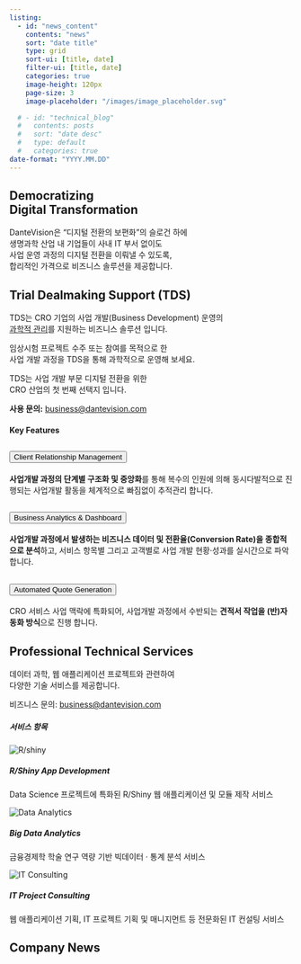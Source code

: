 ```yaml
---
listing:
  - id: "news_content"
    contents: "news"
    sort: "date title"
    type: grid
    sort-ui: [title, date]
    filter-ui: [title, date]
    categories: true
    image-height: 120px
    page-size: 3
    image-placeholder: "/images/image_placeholder.svg"

  # - id: "technical_blog"
  #   contents: posts
  #   sort: "date desc"
  #   type: default
  #   categories: true
date-format: "YYYY.MM.DD"
---
```



## {#vision}

:::{.row .justify-content-center}

::::{.col-xl-7 .text-center .fs-5 .lh-lg}

<h2 class="fade-in-up fade-in-up-on-scroll fw-semibold lh-base ">Democratizing<br>Digital Transformation</h2>

:::::{.container-fluid .px-0 .text-center .lh-lg .fade-in-up .fade-in-delay-1}

DanteVision은 "디지털 전환의 보편화"의 슬로건 하에<br>
생명과학 산업 내 기업들이 사내 IT 부서 없이도<br>
사업 운영 과정의 디지털 전환을 이뤄낼 수 있도록,<br>
합리적인 가격으로 비즈니스 솔루션을 제공합니다.

:::::

::::

:::


## {#product}

:::{.row .justify-content-center}

::::{.col-md-7}

<!-- <h3 class="text-center mb-3 mt-0 fw-semibold fade-in-up fade-in-delay-2"><span class="text-dv-blue">Coming</span> <span class="text-dv-green">Up</span></h3> -->
<h2 class="fade-in-up fade-in-delay-2 fw-semibold">
  <span style="color:var(--dv-blue)">T</span>rial <span style="color:var(--dv-green)">D</span>ealmaking <span style="color:var(--dv-orange)">S</span>upport (TDS) 
</h2>

:::::{.container-fluid .px-0 .text-center .lh-lg .fade-in-up .fade-in-delay-3}

TDS는 CRO 기업의 사업 개발(Business Development) 운영의<br>
[과학적 관리](https://ko.wikipedia.org/wiki/%EA%B3%BC%ED%95%99%EC%A0%81_%EA%B4%80%EB%A6%AC%EB%B2%95){target="_blank".text-dark}를 지원하는 비즈니스 솔루션 입니다.

임상시험 프로젝트 수주 또는 참여를 목적으로 한<br>
사업 개발 과정을 TDS을 통해 과학적으로 운영해 보세요.

TDS는 사업 개발 부문 디지털 전환을 위한<br>
CRO 산업의 첫 번째 선택지 입니다.

<strong>사용 문의:</strong> <business@dantevision.com>

:::::


<h4 class="fw-semibold pt-4 mb-4 text-center fade-in-up-on-scroll">Key Features</h4>

:::::{.row .justify-content-center .gx-2 .fade-in-up-on-scroll .fade-in-delay-1}

::::::{.col-xl-4}
```{=html}
<div class="accordion shadow-sm" id="crm">
  <div class="accordion-item">
    <h2 class="accordion-header" id="crm-header">
      <button class="accordion-button collapsed" type="button" data-bs-toggle="collapse" data-bs-target="#crm-content" aria-expanded="true" aria-controls="crm-content">
        <div class="w-100 d-flex align-items-center gap-3 ps-1 pe-3">
          <i class="fa-solid fa-user-tie d-none d-lg-block" style="font-size:1.5rem"></i>
          <span>Client Relationship Management</span>
        </div>
      </button>
    </h2>
    <div id="crm-content" class="accordion-collapse collapse" aria-labelledby="crm-header" data-bs-parent="#crm">
      <div class="accordion-body">
        <strong>사업개발 과정의 단계별 구조화 및 중앙화</strong>를 통해 복수의 인원에 의해 동시다발적으로 진행되는 사업개발 활동을 체계적으로 빠짐없이 추적관리 합니다.
      </div>
    </div>
  </div>
</div>
```
::::::

::::::{.col-xl-4}
```{=html}
<div class="accordion shadow-sm" id="analytics">
  <div class="accordion-item">
    <h2 class="accordion-header" id="analytics-header">
      <button class="accordion-button collapsed" type="button" data-bs-toggle="collapse" data-bs-target="#analytics-content" aria-expanded="true" aria-controls="analytics-content">
        <div class="w-100 d-flex align-items-center gap-3 ps-1 pe-3">
          <i class="fa-solid fa-chart-line d-none d-xl-block" style="font-size:1.5rem"></i>
          <span>Business Analytics & Dashboard</span>
        </div>
      </button>
    </h2>
    <div id="analytics-content" class="accordion-collapse collapse" aria-labelledby="analytics-header" data-bs-parent="#analytics">
      <div class="accordion-body">
        <strong>사업개발 과정에서 발생하는 비즈니스 데이터 및 전환율(Conversion Rate)을 종합적으로 분석</strong>하고, 서비스 항목별 그리고 고객별로 사업 개발 현황&CenterDot;성과를 실시간으로 파악합니다.
      </div>
    </div>
  </div>
</div>
```
::::::

::::::{.col-xl-4}
```{=html}
<div class="accordion shadow-sm" id="doc">
  <div class="accordion-item">
    <h2 class="accordion-header" id="doc-header">
      <button class="accordion-button collapsed" type="button" data-bs-toggle="collapse" data-bs-target="#doc-content" aria-expanded="true" aria-controls="doc-content">
        <div class="w-100 d-flex align-items-center gap-3 ps-1 pe-3">
          <i class="fa-solid fa-file-invoice d-none d-xl-block" style="font-size:1.5rem"></i>
          <span>Automated Quote Generation</span>
        </div>
      </button>
    </h2>
    <div id="doc-content" class="accordion-collapse collapse" aria-labelledby="doc-header" data-bs-parent="#doc">
      <div class="accordion-body">
        CRO 서비스 사업 맥락에 특화되어, 사업개발 과정에서 수반되는 <strong>견적서 작업을 (반)자동화 방식</strong>으로 진행 합니다.
      </div>
    </div>
  </div>
</div>
```
::::::

:::::

::::

:::



## {#service}

:::{.row .justify-content-center}

::::{.col-md-7}

<h2 class="fw-semibold fade-in-up-on-scroll">Professional Technical Services</h2>

:::::{.container-fluid .px-0 .text-center .lh-lg .fade-in-up-on-scroll}

데이터 과학, 웹 애플리케이션 프로젝트와 관련하여<br>다양한 기술 서비스를 제공합니다.

비즈니스 문의: <business@dantevision.com>{.text-white}

:::::

<h5 class="text-center my-4 fade-in-up-on-scroll">서비스 항목</h5>

:::::{.row .justify-content-center}

::::::{.col-lg-5}

```{=html}
<div class="container-fluid card mb-2 fade-in-up-on-scroll">
  <div class="row gx-2 align-items-center">
    <div class="col-lg-3">
      <img src="/images/shiny_logo.png" class="card-img	d-none d-lg-block p-2" alt="R/shiny">
    </div>
    <div class="col-lg-9">
      <div class="card-body">
        <h5 class="card-title">R/Shiny App Development</h5>
        <p class="card-text">Data Science 프로젝트에 특화된 R/Shiny 웹 애플리케이션 및 모듈 제작 서비스</p>
      </div>
    </div>
  </div>
</div>
```

```{=html}
<div class="container-fluid card mb-2 fade-in-up-on-scroll">
  <div class="row gx-2 align-items-center">
    <div class="col-lg-3">
      <img src="/images/analytics.png" class="card-img d-none d-lg-block p-2" alt="Data Analytics">
    </div>
    <div class="col-lg-9">
      <div class="card-body">
        <h5 class="card-title">Big Data Analytics</h5>
        <p class="card-text">금융경제학 학술 연구 역량 기반 빅데이터 &CenterDot; 통계 분석 서비스</p>
      </div>
    </div>
  </div>
</div>
```

```{=html}
<div class="container-fluid card mb-2 fade-in-up-on-scroll">
  <div class="row gx-2 align-items-center">
    <div class="col-lg-3">
      <img src="/images/it_consulting.png" class="card-img d-none d-lg-block p-2" alt="IT Consulting">
    </div>
    <div class="col-lg-9">
      <div class="card-body">
        <h5 class="card-title">IT Project Consulting</h5>
        <p class="card-text">웹 애플리케이션 기획, IT 프로젝트 기획 및 매니지먼트 등 전문화된
          IT 컨설팅 서비스 </p>
      </div>
    </div>
  </div>
</div>
```
::::::


:::::

::::

:::




## {#news}

:::{.row .justify-content-center}


::::{.col-md-7}

<h2 class="fw-semibold fade-in-up-on-scroll">Company News</h2>

:::::{.row .justify-content-center .gap-2 .fade-in-up-on-scroll}

::::::{.col-lg-9 .col-xl-9}



:::::::{#news_content}
:::::::



::::::

::::::{.col-lg-2 .col-xl-2}

:::::::{#quarto-margin-sidebar}
:::::::

::::::

:::::

::::



:::



